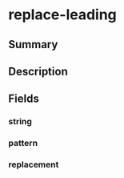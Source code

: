 
# replace-leading

## Summary

<Tooltip components={props.components} />

## Description

<Description components={props.components} />

## Fields

### string

<Field0 components={props.components} />

### pattern

<Field1 components={props.components} />

### replacement

<Field2 components={props.components} />

